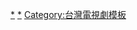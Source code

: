 {{Navbox
|name       = TVBS週六偶像劇
|state      = collapsed
|abovestyle = background-color:#F5F5F5;
|titlestyle = background-color:#F5F5F5;
|groupstyle = background-color:#F5F5F5;
|belowstyle = background-color:#F5F5F5;
|title      =[[TVBS]][[TVBS原創概念劇|週六概念劇]]<!--不用特地標明播出時間。-->
|image      = 
|bodystyle  = 
|liststyle  = text-align:left;
|evenodd    = swap
|bodyclass  = hlist

|group1     = 2006年
|list1      = 
* [[我們結婚吧]]<sup>{{small|1}}</sup>
|group2     = 2010年
|list2      = 
* [[星光下的童話]]<sup>{{small|1}}</sup>
* [[就是要香戀]]<sup>{{small|2}}</sup>
|group3     = 2011年
|list3      = 
* [[單數絕配|單身絕配]]<sup>{{small|5}}</sup>
|group4     = 2013年
|list4      = 
* [[求愛365]]<sup>{{small|2}}</sup>
* [[飛越·龍門客棧]]<sup>{{small|2}}</sup>
* [[媽，親一下！]]<sup>{{small|2}}</sup>
|group5     = 2014年
|list5      = 
* [[A咖的路]]<sup>{{small|1}}</sup>
* [[16個夏天]]<sup>{{small|3}}</sup>
* [[俏摩女搶頭婚]]<sup>{{small|2}}</sup>
|group6     = 2015年
|list6      = 
* [[哇！陳怡君]]<sup>{{small|4}}</sup>
* [[唯一繼承者]]<sup>{{small|4}}</sup>
|group7     = 2016年
|list7      = 
* [[幸福不二家]]<sup>{{small|4}}</sup>
* [[遺憾拼圖]]<sup>{{small|4}}</sup>
* [[在一起，就好]]
|group8     = 2017年
|list8      = 
* [[酸甜之味]]<sup>{{small|3}}</sup>
|group9     = 2018年
|list9      = 
* [[翻牆的記憶]]
|group10     = 2019年
|list10      = 
* [[天堂的微笑]]
|group11     = 2020年
|list11      =
* [[墜愛]]<sup>{{small|6}}</sup>
* [[我們不能是朋友]]<sup>{{small|5}}</sup>
* [[粉紅色時光]]
 | below = 註：帶1者為與[[中華電視公司|華視]]策略聯盟製播；帶2者為與[[中國電視公司|中視]]策略聯盟製播；帶3者為與[[公共電視文化事業基金會|公視]]策略聯盟製播；帶4者為與[[臺灣電視公司|台視]]策略聯盟製播；帶5者為向[[八大電視]]外購電視劇；帶6者為為[[愛奇藝|歐銻銻娛樂]]製作並與[[愛奇藝|歐銻銻娛樂]]策略聯盟播出。
}}<noinclude>
[[Category:TVBS電視劇|*]]
[[Category:台灣偶像劇|*]]
[[Category:台灣電視劇模板]]
</noinclude>